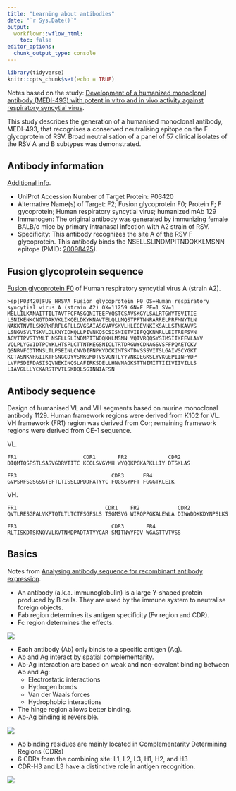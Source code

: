 ```yaml
---
title: "Learning about antibodies"
date: "`r Sys.Date()`"
output:
  workflowr::wflow_html:
    toc: false
editor_options:
  chunk_output_type: console
---
```


```r
library(tidyverse)
knitr::opts_chunk$set(echo = TRUE)
```

Notes based on the study: [Development of a humanized monoclonal antibody
(MEDI-493) with potent in vitro and in vivo activity against respiratory
syncytial virus](https://pubmed.ncbi.nlm.nih.gov/9359721/).

This study describes the generation of a humanised monoclonal antibody,
MEDI-493, that recognises a conserved neutralising epitope on the F
glycoprotein of RSV. Broad neutralisation of a panel of 57 clinical isolates of
the RSV A and B subtypes was demonstrated.

## Antibody information

[Additional
info](https://absoluteantibody.com/product/anti-rsv-f-protein-medi-493-palivizumab-hu129/).

* UniProt Accession Number of Target Protein: P03420
* Alternative Name(s) of Target: F2; Fusion glycoprotein F0; Protein F; F
  gycoprotein; Human respiratory syncytial virus; humanized mAb 129
* Immunogen: The original antibody was generated by immunizing female BALB/c
  mice by primary intranasal infection with A2 strain of RSV.
* Specificity: This antibody recognizes the site A of the RSV F glycoprotein.
  This antibody binds the NSELLSLINDMPITNDQKKLMSNN epitope (PMID:
  [20098425](https://pubmed.ncbi.nlm.nih.gov/20098425/)).

## Fusion glycoprotein sequence

[Fusion glycoprotein F0](https://www.uniprot.org/uniprotkb/P03420/entry) of
Human respiratory syncytial virus A (strain A2).

```
>sp|P03420|FUS_HRSVA Fusion glycoprotein F0 OS=Human respiratory syncytial virus A (strain A2) OX=11259 GN=F PE=1 SV=1
MELLILKANAITTILTAVTFCFASGQNITEEFYQSTCSAVSKGYLSALRTGWYTSVITIE
LSNIKENKCNGTDAKVKLIKQELDKYKNAVTELQLLMQSTPPTNNRARRELPRFMNYTLN
NAKKTNVTLSKKRKRRFLGFLLGVGSAIASGVAVSKVLHLEGEVNKIKSALLSTNKAVVS
LSNGVSVLTSKVLDLKNYIDKQLLPIVNKQSCSISNIETVIEFQQKNNRLLEITREFSVN
AGVTTPVSTYMLT NSELLSLINDMPITNDQKKLMSNN VQIVRQQSYSIMSIIKEEVLAYV
VQLPLYGVIDTPCWKLHTSPLCTTNTKEGSNICLTRTDRGWYCDNAGSVSFFPQAETCKV
QSNRVFCDTMNSLTLPSEINLCNVDIFNPKYDCKIMTSKTDVSSSVITSLGAIVSCYGKT
KCTASNKNRGIIKTFSNGCDYVSNKGMDTVSVGNTLYYVNKQEGKSLYVKGEPIINFYDP
LVFPSDEFDASISQVNEKINQSLAFIRKSDELLHNVNAGKSTTNIMITTIIIVIIVILLS
LIAVGLLLYCKARSTPVTLSKDQLSGINNIAFSN
```

## Antibody sequence

Design of humanised VL and VH segments based on murine monoclonal antibody
1129. Human framework regions were derived from K102 for VL. VH framework (FR1)
region was derived from Cor; remaining framework regions were derived from CE-1
sequence.

VL.

```
FR1                     CDR1       FR2             CDR2
DIQMTQSPSTLSASVGDRVTITC KCQLSVGYMH WYQQKPGKAPKLLIY DTSKLAS

FR3                              CDR3      FR4
GVPSRFSGSGSGTEFTLTISSLQPDDFATYYC FQGSGYPFT FGGGTKLEIK
```

VH.

```
FR1                            CDR1    FR2            CDR2
QVTLRESGPALVKPTQTLTLTCTFSGFSLS TSGMSVG WIRQPPGKALEWLA DIWWDDKKDYNPSLKS

FR3                              CDR3       FR4
RLTISKDTSKNQVVLKVTNMDPADTATYYCAR SMITNWYFDV WGAGTTVTVSS
```

## Basics

Notes from [Analysing antibody sequence for recombinant antibody
expression](https://www.genscript.com/gsfiles/techfiles/Analyzing_antibody_sequence_for_recombinant_antibody_expression.pdf).

* An antibody (a.k.a. immunoglobulin) is a large Y-shaped protein produced by B
  cells. They are used by the immune system to neutralise foreign objects.
* Fab region determines its antigen specificity (Fv region and CDR).
* Fc region determines the effects.

![](assets/igg.png)

* Each antibody (Ab) only binds to a specific antigen (Ag).
* Ab and Ag interact by spatial complementarity.
* Ab-Ag interaction are based on weak and non-covalent binding between Ab and
  Ag:
    * Electrostatic interactions
    * Hydrogen bonds
    * Van der Waals forces
    * Hydrophobic interactions
* The hinge region allows better binding.
* Ab-Ag binding is reversible.

![](assets/ab_ag.png)

* Ab binding residues are mainly located in Complementarity Determining Regions
  (CDRs)
* 6 CDRs form the combining site: L1, L2, L3, H1, H2, and H3
* CDR-H3 and L3 have a distinctive role in antigen recognition.

![](assets/ab_cdr.png)
